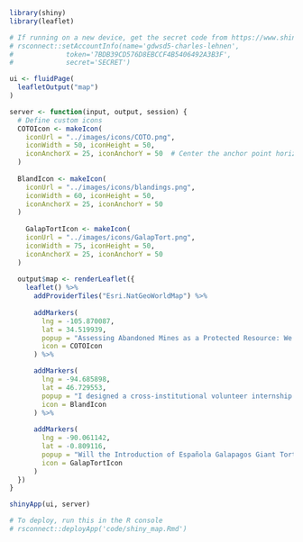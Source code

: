 ```r

library(shiny)
library(leaflet)

# If running on a new device, get the secret code from https://www.shinyapps.io/admin/#/dashboard
# rsconnect::setAccountInfo(name='gdwsd5-charles-lehnen',
# 			  token='7BDB39CD576D8EBCCF4B5406492A3B3F',
# 			  secret='SECRET')

```

```r

ui <- fluidPage(
  leafletOutput("map")
)

```

```r
server <- function(input, output, session) {
  # Define custom icons
  COTOIcon <- makeIcon(
    iconUrl = "../images/icons/COTO.png",
    iconWidth = 50, iconHeight = 50,
    iconAnchorX = 25, iconAnchorY = 50  # Center the anchor point horizontally, anchor at the bottom vertically
  )
  
  BlandIcon <- makeIcon(
    iconUrl = "../images/icons/blandings.png",
    iconWidth = 60, iconHeight = 50,
    iconAnchorX = 25, iconAnchorY = 50
  )
  
    GalapTortIcon <- makeIcon(
    iconUrl = "../images/icons/GalapTort.png",
    iconWidth = 75, iconHeight = 50,
    iconAnchorX = 25, iconAnchorY = 50
  )
  
  output$map <- renderLeaflet({
    leaflet() %>%
      addProviderTiles("Esri.NatGeoWorldMap") %>%
      
      addMarkers(
        lng = -105.870087, 
        lat = 34.519939, 
        popup = "Assessing Abandoned Mines as a Protected Resource: We evaluated the biological relevance of abandoned New Mexican mines as bat roosting, flyover sites, and/or hibernacula. This also included nose swabs for Pseudogymnoascus destructans and guano collection for molecular analysis. Sites were reached through technical 4x4 off-roading, backcountry hiking, and advanced vertical ropework. We used technology including LiDAR, satellite imagery, ArcGIS, GPS, and orienteering to collect precise geospatial data. As an auxiliary aspect, we conducted pre-development avian surveys at mine closure sites utilizing bird identification and nest surveying skills.", 
        icon = COTOIcon
      ) %>%

      addMarkers(
        lng = -94.685898, 
        lat = 46.729553, 
        popup = "I designed a cross-institutional volunteer internship through which I primarily conducted independent and regular ecological monitoring of potential nesting sites for the IUCN endangered Blanding's Turtles (Emydoidea blandingii) at Murphy-Hanrehan Park Reserve for the Three Rivers Park District. My work included aiding turtles to cross roads in place of wildlife corridors, behavioral and health observations, taking photographic documentation of markings and location for survey reports, having radio­telemetry transmitters removed, and egg relocation. The Blanding’s Turtle is currently a candidate for listing as an endangered or threatened by the U.S. Fish & Wildlife Service following the Endangered Species Act.", 
        icon = BlandIcon
      ) %>%
      
      addMarkers(
        lng = -90.061142, 
        lat = -0.809116, 
        popup = "Will the Introduction of Española Galapagos Giant Tortoises Restore Santa Fe Island’s Ecosystem? In collaboration with Galapagos Conservancy and Iniativa Galápagos, my doctoral research investigates the ecological impacts of introducing Española Giant Tortoises (Chelonoidis hoodensis) to Santa Fe Island, where tortoises have been extinct since the mid-1800s. This project, initiated with a succesful pilot season in the summer of 2023, employs modern ecological techniques including multi-spectral drone imagery, isotope analysis from tortoise keratin, and camera traps to monitor feeding behaviors. The aim is not only to assess the restoration of Santa Fe but also to provide a model for similar conservation efforts globally, offering insights into how other species can be used to revive ecosystems. My work proudly adheres to stringent Galapagos National Park regulations to ensure the protection of wildlife and research integrity.", 
        icon = GalapTortIcon
      )
  })
}

```

```r

shinyApp(ui, server)

# To deploy, run this in the R console
# rsconnect::deployApp('code/shiny_map.Rmd')

```
